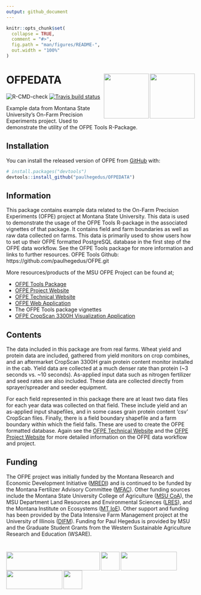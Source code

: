 ```yaml
---
output: github_document
---
```


<!-- README.md is generated from README.Rmd. Please edit that file -->

```r
knitr::opts_chunk$set(
  collapse = TRUE,
  comment = "#>",
  fig.path = "man/figures/README-",
  out.width = "100%"
)
```

# OFPEDATA <img src="man/figures/msu_coa_logo.png" align="right" width="120" /> <img src="man/figures/OFPE_logo.png" align="right" width="120" /> 

![R-CMD-check](https://github.com/paulhegedus/OFPEDATA/workflows/R-CMD-check/badge.svg)
[![Travis build status](https://travis-ci.com/paulhegedus/OFPEDATA.svg?branch=master)](https://travis-ci.com/paulhegedus/OFPEDATA)

Example data from Montana State University's On-Farm Precision Experiments project. Used to demonstrate the utility of the OFPE Tools R-Package.

## Installation

You can install the released version of OFPE from [GitHub](https://github.com) with:

``` r
# install.packages("devtools")
devtools::install_github("paulhegedus/OFPEDATA")
```

## Information
This package contains example data related to the On-Farm Precision Experiments (OFPE) project at Montana State University. This data is used to demonstrate the usage of the OFPE Tools R-package in the associated vignettes of that package. It contains field and farm boundaries as well as raw data collected on farms. This data is primarily used to show users how to set up their OFPE formatted PostgreSQL database in the first step of the OFPE data workflow. See the OFPE Tools package for more information and links to further resources. OFPE Tools Github: https://github.com/paulhegedus/OFPE.git

More resources/products of the MSU OFPE Project can be found at;

  * [OFPE Tools Package](https://github.com/paulhegedus/OFPE.git)
  * [OFPE Project Website](https://sites.google.com/site/ofpeframework/)
  * [OFPE Technical Website](https://paulhegedus.github.io/OFPE-Website/)
  * [OFPE Web Application](https://paulhegedus.shinyapps.io/OFPE_AnalysisAndSim_App_v1/?_ga=2.189182059.1336631904.1592115204-590292424.1592115204)
  * The OFPE Tools package vignettes
  * [OFPE CropScan 3300H Visualization Application](https://paulhegedus.shinyapps.io/OFPE_Protein_Application/?_ga=2.69643152.1880072526.1592481594-590292424.1592115204)


## Contents
The data included in this package are from real farms. Wheat yield and protein data are included, gathered from yield monitors on crop combines, and an aftermarket CropScan 3300H grain protein content monitor installed in the cab. Yield data are collected at a much denser rate than protein (~3 seconds vs. ~10 seconds). As-applied input data such as nitrogen fertilizer and seed rates are also included. These data are collected directly from sprayer/spreader and seeder equipment. 

For each field represented in this package there are at least two data files for each year data was collected on that field. These include yield and an as-applied input shapefiles, and in some cases grain protein content 'csv' CropScan files. Finally, there is a field boundary shapefile and a farm boundary within which the field falls. These are used to create the OFPE formatted database. Again see the [OFPE Technical Website](https://paulhegedus.github.io/OFPE-Website/) and the [OFPE Project Website](https://sites.google.com/site/ofpeframework/) for more detailed information on the OFPE data workflow and project.


## Funding
The OFPE project was initially funded by the Montana Research and Economic Development Initiative ([MREDI](https://mus.edu/research/research_initiative.html)) and is continued to be funded by the Montana Fertilizer Advisory Committee ([MFAC](https://agriculture.montana.edu/mfac/index.html)). Other funding sources include the Montana State University College of Agriculture ([MSU CoA](https://agriculture.montana.edu)), the MSU Department Land Resources and Environmental Sciences ([LRES](https://landresources.montana.edu)), and the Montana Institute on Ecosystems ([MT IoE](https://montanaioe.org)). Other support and funding has been provided by the Data Intensive Farm Management project at the University of Illinois ([DIFM](https://publish.illinois.edu/data-intensive-farm-managment/)). Funding for Paul Hegedus is provided by MSU and the Graduate Student Grants from the Western Sustainable Agriculture Research and Education (WSARE).

# <img src="man/figures//MREDI_logo.png" align="left" width="250" height = "50" /> <img src="man/figures//msu_coa_logo.png" align="left" width="50" height = "50" /> <img src="man/figures//MTIOE_logo.png" align="left" width="150" height = "50" />   <img src="man/figures//DIFM_logo.png" align="left" width="150" height = "50" />  <img src="man/figures//WSARE_logo.gif" align="left" width="50" height = "50" />



